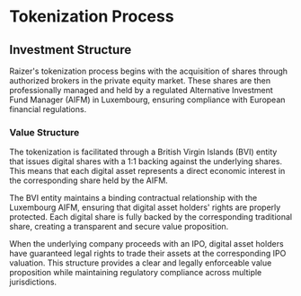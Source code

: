 
# Tokenization Process

## Investment Structure

Raizer's tokenization process begins with the acquisition of shares through authorized brokers in the private equity market. These shares are then professionally managed and held by a regulated Alternative Investment Fund Manager (AIFM) in Luxembourg, ensuring compliance with European financial regulations.

<Highlight 
  type="feature"
  title="Regulated Asset Management"
  description="Assets are secured through a Luxembourg-based AIFM, providing institutional-grade custody and regulatory compliance for private equity holdings."
/>

### Value Structure
The tokenization is facilitated through a British Virgin Islands (BVI) entity that issues digital shares with a 1:1 backing against the underlying shares. This means that each digital asset represents a direct economic interest in the corresponding share held by the AIFM.

The BVI entity maintains a binding contractual relationship with the Luxembourg AIFM, ensuring that digital asset holders' rights are properly protected. Each digital share is fully backed by the corresponding traditional share, creating a transparent and secure value proposition.

When the underlying company proceeds with an IPO, digital asset holders have guaranteed legal rights to trade their assets at the corresponding IPO valuation. This structure provides a clear and legally enforceable value proposition while maintaining regulatory compliance across multiple jurisdictions.
